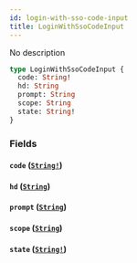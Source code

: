 ```yaml
---
id: login-with-sso-code-input
title: LoginWithSsoCodeInput
---
```


No description

```graphql
type LoginWithSsoCodeInput {
  code: String!
  hd: String
  prompt: String
  scope: String
  state: String!
}
```

### Fields

#### `code` ([`String!`](/graphql/scalars/string))

#### `hd` ([`String`](/graphql/scalars/string))

#### `prompt` ([`String`](/graphql/scalars/string))

#### `scope` ([`String`](/graphql/scalars/string))

#### `state` ([`String!`](/graphql/scalars/string))
